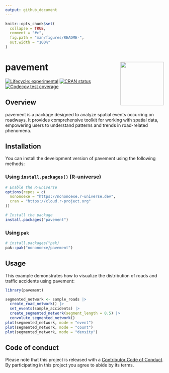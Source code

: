```yaml
---
output: github_document
---
```


<!-- README.md is generated from README.Rmd. Please edit that file -->

```r
knitr::opts_chunk$set(
  collapse = TRUE,
  comment = "#>",
  fig.path = "man/figures/README-",
  out.width = "100%"
)
```

# pavement <img src="man/figures/logo.png" align="right" width="138" />

<!-- badges: start -->
[![Lifecycle: experimental](https://img.shields.io/badge/lifecycle-experimental-orange.svg)](https://lifecycle.r-lib.org/articles/stages.html#experimental)
[![CRAN status](https://www.r-pkg.org/badges/version/pavement)](https://CRAN.R-project.org/package=pavement)
[![Codecov test coverage](https://codecov.io/gh/NONONOexe/pavement/branch/main/graph/badge.svg)](https://app.codecov.io/gh/NONONOexe/pavement?branch=main)
<!-- badges: end -->

## Overview

pavement is a package designed to analyze spatial events occurring on roadways. It provides comprehensive toolkit for working with spatial data, empowering users to understand patterns and trends in road-related phenomena.

## Installation

You can install the development version of pavement using the following methods:

### Using `install.packages()` (R-universe)

``` r
# Enable the R-universe
options(repos = c(
  nononoexe = "https://nononoexe.r-universe.dev",
  cran = "https://cloud.r-project.org"
))

# Install the package
install.packages("pavement")
```

### Using `pak`

``` r
# install.packages("pak)
pak::pak("nononoexe/pavement")
```

## Usage

This example demonstrates how to visualize the distribution of roads and traffic accidents using pavement:

```r
library(pavement)

segmented_network <- sample_roads |>
  create_road_network() |>
  set_events(sample_accidents) |>
  create_segmented_network(segment_length = 0.5) |>
  convolute_segmented_network()
plot(segmented_network, mode = "event")
plot(segmented_network, mode = "count")
plot(segmented_network, mode = "density")
```

## Code of conduct

Please note that this project is released with a [Contributor Code of Conduct](https://nononoexe.github.io/pavement/CODE_OF_CONDUCT.html).
By participating in this project you agree to abide by its terms.
